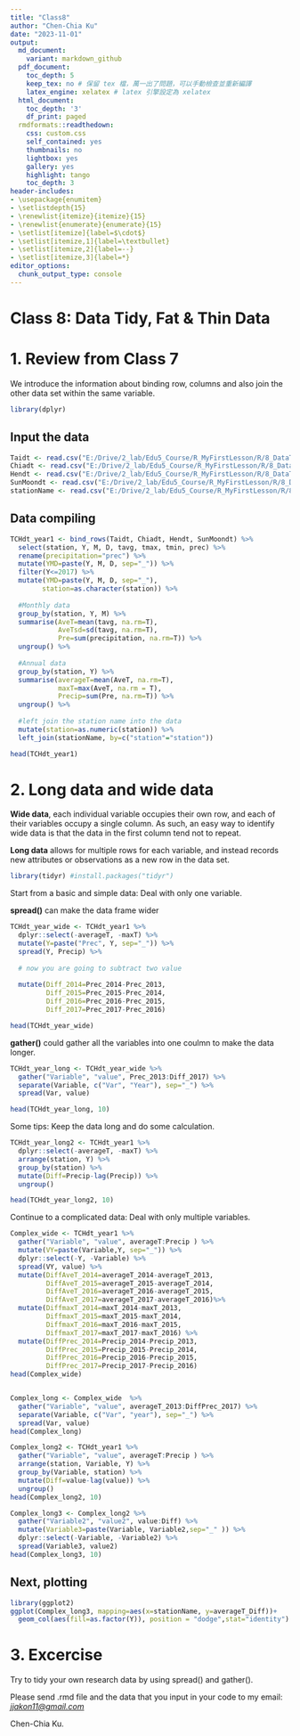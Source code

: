 ```yaml
---
title: "Class8"
author: "Chen-Chia Ku"
date: "2023-11-01"
output:
  md_document:
    variant: markdown_github
  pdf_document:
    toc_depth: 5
    keep_tex: no # 保留 tex 檔，萬一出了問題，可以手動檢查並重新編譯
    latex_engine: xelatex # latex 引擎設定為 xelatex
  html_document:
    toc_depth: '3'
    df_print: paged
  rmdformats::readthedown:
    css: custom.css
    self_contained: yes
    thumbnails: no
    lightbox: yes
    gallery: yes
    highlight: tango
    toc_depth: 3
header-includes:
- \usepackage{enumitem}
- \setlistdepth{15}
- \renewlist{itemize}{itemize}{15}
- \renewlist{enumerate}{enumerate}{15}
- \setlist[itemize]{label=$\cdot$}
- \setlist[itemize,1]{label=\textbullet}
- \setlist[itemize,2]{label=--}
- \setlist[itemize,3]{label=*}
editor_options:
  chunk_output_type: console
---
```


# **Class 8: Data Tidy, Fat & Thin Data**

# 1. Review from Class 7
We introduce the information about binding row, columns and also join the other data set within the same variable. 

```r
library(dplyr)
```

## Input the data
```r
Taidt <- read.csv("E:/Drive/2_lab/Edu5_Course/R_MyFirstLesson/R/8_DataTidy_Fat&ThinData/Attachment/Taichung2013_2023.csv")
Chiadt <- read.csv("E:/Drive/2_lab/Edu5_Course/R_MyFirstLesson/R/8_DataTidy_Fat&ThinData/Attachment/Chiayi2013_2023.csv")
Hendt <- read.csv("E:/Drive/2_lab/Edu5_Course/R_MyFirstLesson/R/8_DataTidy_Fat&ThinData/Attachment/Henchun2013_2023.csv")
SunMoondt <- read.csv("E:/Drive/2_lab/Edu5_Course/R_MyFirstLesson/R/8_DataTidy_Fat&ThinData/Attachment/SunMoondt2013_2023.csv")
stationName <- read.csv("E:/Drive/2_lab/Edu5_Course/R_MyFirstLesson/R/8_DataTidy_Fat&ThinData/Attachment/StationName.csv", fileEncoding = "big5")
```

## Data compiling

```r
TCHdt_year1 <- bind_rows(Taidt, Chiadt, Hendt, SunMoondt) %>%
  select(station, Y, M, D, tavg, tmax, tmin, prec) %>%
  rename(precipitation="prec") %>%
  mutate(YMD=paste(Y, M, D, sep="_")) %>%
  filter(Y<=2017) %>%
  mutate(YMD=paste(Y, M, D, sep="_"), 
        station=as.character(station)) %>%
  
  #Monthly data
  group_by(station, Y, M) %>%
  summarise(AveT=mean(tavg, na.rm=T), 
            AveTsd=sd(tavg, na.rm=T),
            Pre=sum(precipitation, na.rm=T)) %>%
  ungroup() %>% 
  
  #Annual data
  group_by(station, Y) %>%
  summarise(averageT=mean(AveT, na.rm=T),
            maxT=max(AveT, na.rm = T),
            Precip=sum(Pre, na.rm=T)) %>%
  ungroup() %>%
  
  #left join the station name into the data
  mutate(station=as.numeric(station)) %>%
  left_join(stationName, by=c("station"="station"))

head(TCHdt_year1)
```


# 2. Long data and wide data

**Wide data**, each individual variable occupies their own row, and each of their variables occupy a single column. As such, an easy way to identify wide data is that the data in the first column tend not to repeat.

**Long data** allows for multiple rows for each variable, and instead records new attributes or observations as a new row in the data set.

```r
library(tidyr) #install.packages("tidyr")
```

Start from a basic and simple data: Deal with only one variable.

**spread()** can make the data frame wider
```r

TCHdt_year_wide <- TCHdt_year1 %>%
  dplyr::select(-averageT, -maxT) %>%
  mutate(Y=paste("Prec", Y, sep="_")) %>%
  spread(Y, Precip) %>%
  
  # now you are going to subtract two value
  
  mutate(Diff_2014=Prec_2014-Prec_2013, 
         Diff_2015=Prec_2015-Prec_2014,
         Diff_2016=Prec_2016-Prec_2015,
         Diff_2017=Prec_2017-Prec_2016)

head(TCHdt_year_wide)

```


**gather()** could gather all the variables into one coulmn to make the data longer.
```r

TCHdt_year_long <- TCHdt_year_wide %>%
  gather("Variable", "value", Prec_2013:Diff_2017) %>%
  separate(Variable, c("Var", "Year"), sep="_") %>%
  spread(Var, value)

head(TCHdt_year_long, 10)

```
  
Some tips: Keep the data long and do some calculation.  
```r
TCHdt_year_long2 <- TCHdt_year1 %>%
  dplyr::select(-averageT, -maxT) %>%
  arrange(station, Y) %>%
  group_by(station) %>%
  mutate(Diff=Precip-lag(Precip)) %>%
  ungroup()

head(TCHdt_year_long2, 10)

```


Continue to a complicated data: Deal with only multiple variables.

```r
Complex_wide <- TCHdt_year1 %>%
  gather("Variable", "value", averageT:Precip ) %>%
  mutate(VY=paste(Variable,Y, sep="_")) %>%
  dplyr::select(-Y, -Variable) %>%
  spread(VY, value) %>%
  mutate(DiffAveT_2014=averageT_2014-averageT_2013, 
         DiffAveT_2015=averageT_2015-averageT_2014,
         DiffAveT_2016=averageT_2016-averageT_2015,
         DiffAveT_2017=averageT_2017-averageT_2016)%>%
  mutate(DiffmaxT_2014=maxT_2014-maxT_2013, 
         DiffmaxT_2015=maxT_2015-maxT_2014,
         DiffmaxT_2016=maxT_2016-maxT_2015,
         DiffmaxT_2017=maxT_2017-maxT_2016) %>%
  mutate(DiffPrec_2014=Precip_2014-Precip_2013,
         DiffPrec_2015=Precip_2015-Precip_2014,
         DiffPrec_2016=Precip_2016-Precip_2015,
         DiffPrec_2017=Precip_2017-Precip_2016)
head(Complex_wide)


Complex_long <- Complex_wide  %>%
  gather("Variable", "value", averageT_2013:DiffPrec_2017) %>%
  separate(Variable, c("Var", "year"), sep="_") %>%
  spread(Var, value)
head(Complex_long)

Complex_long2 <- TCHdt_year1 %>%
  gather("Variable", "value", averageT:Precip ) %>%
  arrange(station, Variable, Y) %>%
  group_by(Variable, station) %>%
  mutate(Diff=value-lag(value)) %>%
  ungroup()  
head(Complex_long2, 10)

Complex_long3 <- Complex_long2 %>%
  gather("Variable2", "value2", value:Diff) %>%
  mutate(Variable3=paste(Variable, Variable2,sep="_" )) %>%
  dplyr::select(-Variable, -Variable2) %>%
  spread(Variable3, value2)
head(Complex_long3, 10)


```

## Next, plotting

```r
library(ggplot2)
ggplot(Complex_long3, mapping=aes(x=stationName, y=averageT_Diff))+
  geom_col(aes(fill=as.factor(Y)), position = "dodge",stat="identity")

```

# 3.  Excercise

Try to tidy your own research data by using spread() and gather().

Please send .rmd file and the data that you input in your code to my email: [*jjakon11\@gmail.com*](mailto:jjakon11@gmail.com){.email}

Chen-Chia Ku.



